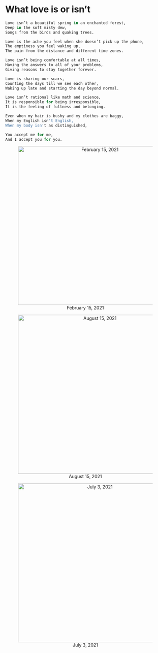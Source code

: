 # What love is or isn’t

```r

Love isn’t a beautiful spring in an enchanted forest,
Deep in the soft misty dew,
Songs from the birds and quaking trees.

Love is the ache you feel when she doesn’t pick up the phone,
The emptiness you feel waking up,
The pain from the distance and different time zones.

Love isn’t being comfortable at all times,
Having the answers to all of your problems,
Giving reasons to stay together forever.

Love is sharing our scars,
Counting the days till we see each other,
Waking up late and starting the day beyond normal.

Love isn’t rational like math and science,
It is responsible for being irresponsible, 
It is the feeling of fullness and belonging.

Even when my hair is bushy and my clothes are baggy,
When my English isn't English,
When my body isn't as distinguished,

You accept me for me,
And I accept you for you.

```

<center>


![February 15, 2021](mimages/16 2-16-2021.jpg){length=1000px, width=500px}

![August 15, 2021](mimages/12.1 8-15-2021.jpg){length=1000px, width=500px} 

![July 3, 2021](mimages/11.1 7-3-2021.jpg){length=1000px, width=500px} 


</center>